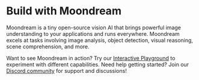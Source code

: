
# Build with Moondream

Moondream is a tiny open-source vision AI that brings powerful image understanding to your applications and runs everywhere. Moondream excels at tasks involving image analysis, object detection, visual reasoning, scene comprehension, and more.

Want to see Moondream in action? Try our [Interactive Playground](https://moondream.ai/playground) to experiment with different capabilities. Need help getting started? Join our [Discord community](https://discord.com/invite/tRUdpjDQfH) for support and discussions!

<div className="grid grid-cols-1 md:grid-cols-2 gap-6 mt-8">
  <EndpointCard
    icon="🔍"
    title="Discover"
    description="New to vision-language models? Learn about image captioning, visual Q&A, object detection, and visual pointing capabilities. See if Moondream is right for your use case."
    href="/discover"
  />

  <EndpointCard
    icon="🚀"
    title="Quickstart"
    description="Ready to start building? Follow our step-by-step guides to get up and running with Moondream in minutes, whether locally or in the cloud."
    href="/quick-start"
  />

  <EndpointCard
    icon="📚"
    title="Recipes"
    description="Learn best practices, optimization tips, and get inspired by real-world examples and implementations using Moondream."
    href="/recipes"
  />

  <EndpointCard
    icon="📊"
    title="Specifications"
    description="Explore detailed technical specifications, memory requirements, model sizes, and performance benchmarks."
    href="/specifications"
  />
</div>

